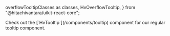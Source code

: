   overflowTooltipClasses as classes,
  HvOverflowTooltip,
} from "@hitachivantara/uikit-react-core";


<Callout type="info">
  Check out the [`HvTooltip`](/components/tooltip) component for our regular
  tooltip component.
</Callout>

<Header
  params={{ name: "OverflowTooltip", classes }}
  Component={HvOverflowTooltip}
  componentName="HvOverflowTooltip"
  controls={{
    placement: { defaultValue: "top" },
    paragraphOverflow: { defaultValue: false },
    data: {
      type: "text",
      defaultValue:
        "This is a very long text that should be cut because it so long that it doesn't fit",
    },
  }}
  decoratorClassName="max-w-160px"
/>
